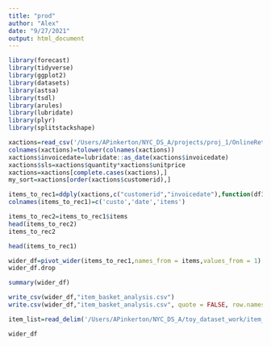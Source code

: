 ```yaml
---
title: "prod"
author: "Alex"
date: "9/27/2021"
output: html_document
---
```


```r
library(forecast)
library(tidyverse)
library(ggplot2)
library(datasets)
library(astsa)
library(tsdl)
library(arules)
library(lubridate)
library(plyr)
library(splitstackshape) 

xactions=read_csv('/Users/APinkerton/NYC_DS_A/projects/proj_1/OnlineRetail.csv')
colnames(xactions)=tolower(colnames(xactions))
xactions$invoicedate=lubridate::as_date(xactions$invoicedate)
xactions$sls=xactions$quantity*xactions$unitprice
xactions=xactions[complete.cases(xactions),]
my_sort=xactions[order(xactions$customerid),]

items_to_rec1=ddply(xactions,c("customerid","invoicedate"),function(df1)paste(df1$description,collapse = ","))
colnames(items_to_rec1)=c('custo','date','items')

items_to_rec2=items_to_rec1$items
head(items_to_rec2)
items_to_rec2

head(items_to_rec1)

wider_df=pivot_wider(items_to_rec1,names_from = items,values_from = 1)
wider_df.drop

summary(wider_df)

write_csv(wider_df,"item_basket_analysis.csv")
write.csv(wider_df,"item_basket_analysis.csv", quote = FALSE, row.names = TRUE)
```

```r
item_list=read_delim('/Users/APinkerton/NYC_DS_A/toy_dataset_work/item_basket_analysis.csv', delim=',')

wider_df



```
